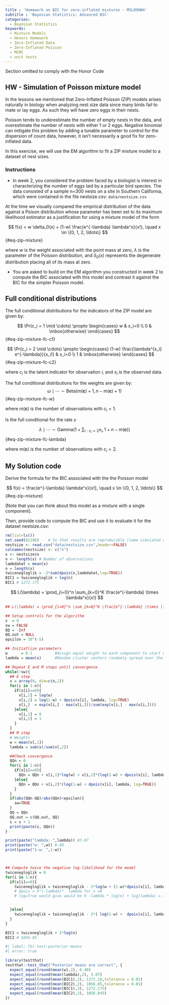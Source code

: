 ```yaml
---
title : 'Homework on BIC for zero-inflated mixtures - M5L09HW4'
subtitle : 'Bayesian Statistics: Advanced BIC'
categories:
  - Bayesian Statistics
keywords:
  - Mixture Models
  - Honors Homework
  - Zero-Inflated Data
  - Zero-Inflated Poisson
  - MCMC
  - unit tests
---
```


::::: {.content-visible unless-profile="HC"}

::: {.callout-caution}
Section omitted to comply with the Honor Code
:::

:::::

::::: {.content-hidden unless-profile="HC"}


## HW - Simulation of Poisson mixture model

In the lessons we mentioned that Zero-Inflated Poisson (ZIP) models arises naturally in biology when analyzing nest size data since many birds fail to mate or lay eggs. As such they will have zero eggs in their nests.  

Poisson tends to underestimate the number of empty nests in the data, and overestimate the number of nests with either 1 or 2 eggs. Negative binomial can mitigate this problem by adding a tunable parameter to control for the dispersion of count data, however, it isn't necessarily a good fix for zero-inflated data.

In this exercise, we will use the EM algorithm to fit a ZIP mixture model to a dataset of nest sizes.

::: {.callout-note}
### Instructions

\index{dataset!nest size}

- In week 2, you considered the problem faced by a biologist is interest in characterizing the number of eggs laid by a particular bird species.  The data consisted of a sample  n=300 nests on a site in Southern California, which were contained in the file nestsize.csv:
 `data/nestsize.csv`

At the time we visually compared the empirical distribution of the data against a Poison distribution whose parameter has been set to its maximum likelihood estimator as a justification for using a mixture model of the form 

$$
f(x) = w \delta_0(x) + (1-w) \frac{e^{-\lambda} \lambda^x}{x!}, \quad x \in \{0, 1, 2, \ldots\}
$$ {#eq-zip-mixture}

where $w$ is the weight associated with the point mass at zero, $\lambda$ is the parameter of the Poisson distribution, and $\delta_0(x)$ represents the degenerate distribution placing all of its mass at zero.  

- You are asked to build on the EM algorithm you constructed in week 2 to compute the BIC associated with this model and contrast it against the BIC for the simpler Poisson model.



:::


## Full conditional distributions


The full conditional distributions for the indicators of the ZIP model are given by:

$$
\Pr(c_i = 1 \mid \cdots) \propto \begin{cases} w & x_i=0 
\\ 0 & \mbox{otherwise} \end{cases}
$$ {#eq-zip-mixture-fc-c1}

$$
\Pr(c_i = 2 \mid \cdots) \propto \begin{cases} (1-w) \frac{\lambda^{x_i} e^{-\lambda}}{x_i!} & x_i=0 
\\ 1 & \mbox{otherwise} \end{cases}
$$ {#eq-zip-mixture-fc-c2}

where $c_i$ is the latent indicator for observation $i$, and $x_i$ is the observed data. 

The full conditional distributions for the weights are given by:
$$
\omega \mid \cdots \sim \mbox{Beta}\left(m(\mathbf{c})+1, n-m(\mathbf{c})+1\right)
$$ {#eq-zip-mixture-fc-w}

where $m(\mathbf{c})$ is the number of observations with $c_i=1$.

Is the full conditional for the rate $\gamma$

$$
\lambda \mid \cdots \sim \mbox{Gamma}\left( 1 + \sum_{i : c_i = 2} x_i , 1 + n-m(\mathbf{c}) \right)
$$ {#eq-zip-mixture-fc-lambda}

where $m(\mathbf{c})$ is the number of observations with $c_i=2$.




## My Solution code


Derive the formula for the BIC associated with the the Poisson model

$$
f(x) = \frac{e^{-\lambda} \lambda^x}{x!}, \quad x \in \{0, 1, 2, \ldots\}
$$ {#eq-zip-mixture}

(Note that you can think about this model as a mixture with a single component).

Then, provide code to compute the BIC and use it to evaluate it for the dataset nestsize.csv:


```r
rm(list=ls())
set.seed(81196)    # So that results are reproducible (same simulated data every time)
nestsize <- read.csv("data/nestsize.csv",header=FALSE)
colnames(nestsize) <- c("n")
x <- nestsize$n
n <- length(x) # Number of observations
lambdahat = mean(x)
n = length(x)
twicenegloglik = -2*sum(dpois(x,lambdahat,log=TRUE))
BIC1 = twicenegloglik + log(n) 
BIC1 # 1272.175
```

$$
L(\lambda) = \prod_{i=0}^n \sum_{k=0}^K \frac{e^{-\lambda} \times \lambda^x}{x!}
$$

```r
## L(\lambda) = \prod_{i=0}^n \sum_{k=0}^K \frac{e^{-\lambda} \times \lambda^x}{x!}

## Setup controls for the algorithm
s  = 0
sw = FALSE
QQ = -Inf
QQ.out = NULL
epsilon = 10^(-5)

## Initiatlize parameters
w      = 0.1          #Assign equal weight to each component to start with
lambda = mean(x)      #Random cluster centers randomly spread over the support of the data

## Repeat E and M steps until convergence
while(!sw){
  ## E step
  v = array(0, dim=c(n,2))
  for(i in 1:n){
    if(x[i]==0){
      v[i,1] = log(w)    
      v[i,2] = log(1-w) + dpois(x[i], lambda, log=TRUE)  
      v[i,]  = exp(v[i,] - max(v[i,]))/sum(exp(v[i,] - max(v[i,]))) 
    }else{
      v[i,1] = 0
      v[i,2] = 1
    }
  }
  ## M step
  # Weights
  w = mean(v[,1])
  lambda = sum(x)/sum(v[,2])

  ##Check convergence
  QQn = 0
  for(i in 1:n){
    if(x[i]==0){
      QQn = QQn + v[i,1]*log(w) + v[i,2]*(log(1-w) + dpois(x[i], lambda, log=TRUE))
    }else{
      QQn = QQn + v[i,2]*(log(1-w) + dpois(x[i], lambda, log=TRUE))
    }
  }
  if(abs(QQn-QQ)/abs(QQn)<epsilon){
    sw=TRUE
  }
  QQ = QQn
  QQ.out = c(QQ.out, QQ)
  s = s + 1
  print(paste(s, QQn))
}

print(paste("lambda: ",lambda)) #3.07
print(paste("w: ",w)) #.40
print(paste("1-w: ",1-w))



## Compute twice the negative log-likelihood for the model
twicenegloglik = 0
for(i in 1:n){
  if(x[i]==0){
    twicenegloglik = twicenegloglik - 2*log(w + (1-w)*dpois(x[i], lambda)) # why no log=True here
    # dpois = e^(-lambda)*  lambda for x =0
    # log=True would give would be 0 -lambda * log(e) + log(lambda) = log(lambda) - lambda


  }else{
    twicenegloglik = twicenegloglik - 2*( log(1-w) +  dpois(x[i], lambda, log=TRUE))
  }
}

BIC2 = twicenegloglik + 2*log(n)
BIC2 # 1056.85

```


```r
#| label: lbl-test-posterior-means
#| error: true

library(testthat)
testthat::test_that("Posterior means are correct", {
  expect_equal(round(mean(w),2), 0.40)
  expect_equal(round(mean(lambda),2), 3.07)
  expect_equal(round(mean(BIC1),2), 1272.18,tolerance = 0.01)
  expect_equal(round(mean(BIC2),2), 1056.85,tolerance = 0.01)
  expect_equal(round(mean(BIC1),3), 1272.175)
  expect_equal(round(mean(BIC2),3), 1056.845)
})
```

:::::